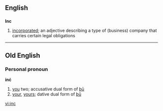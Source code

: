 ==English==

==={{acronym}}===
'''Inc'''

# {{context|mostly|US}} [[incorporated]]; an adjective describing a type of (business) company that carries certain legal obligations

----

==Old English==

===Personal pronoun===
{{rfc-header|Personal pronoun}}
'''inċ'''
# [[you]] two; accusative dual form of [[þū]]
# [[your]], [[yours]]; dative dual form of [[þū]]

[[vi:inc]]
